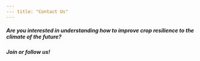 ```yaml
---
--- title: "Contact Us" 
---
```


##### Are you interested in understanding how to improve crop resilience to the climate of the future?

##### Join or follow us!

